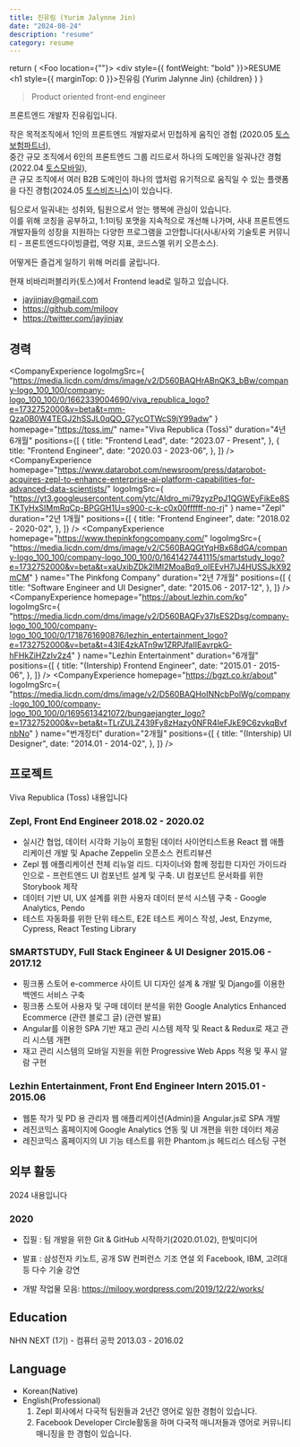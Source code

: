 ```yaml
---
title: 진유림 (Yurim Jalynne Jin)
date: "2024-08-24"
description: "resume"
category: resume
---
```



  return (
    <Foo location={""}>
      <div style={{ fontWeight: "bold" }}>RESUME</div>
      <h1 style={{ marginTop: 0 }}>진유림 (Yurim Jalynne Jin)</h1>
      {children}
    </Foo>
  )
}


> Product oriented front-end engineer

프론트엔드 개발자 진유림입니다.<br/>

작은 목적조직에서 1인의 프론트엔드 개발자로서 민첩하게 움직인 경험 <SmallItalic>(2020.05 <a href="https://blog.toss.im/article/toss-insurance-partner" target="_blank">토스보험파트너</a>)</SmallItalic>,<br/>
중간 규모 조직에서 6인의 프론트엔드 그룹 리드로서 하나의 도메인을 일궈나간 경험<SmallItalic>(2022.04 <a href="https://tossmobile.co.kr/" target="_blank">토스모바일</a>)</SmallItalic>,<br/>
큰 규모 조직에서 여러 B2B 도메인이 하나의 앱처럼 유기적으로 움직일 수 있는 플랫폼을 다진 경험<SmallItalic>(2024.05 <a href="https://business.toss.im/" target="_blank">토스비즈니스</a>)</SmallItalic>이 있습니다.

팀으로서 일궈내는 성취와, 팀원으로서 얻는 행복에 관심이 있습니다.<br/>
이를 위해 코칭을 공부하고, 1:1미팅 포맷을 지속적으로 개선해 나가며, 사내 프론트엔드 개발자들의 성장을 지원하는 다양한 프로그램을 고안합니다<SmallItalic>(사내/사외 기술토론 커뮤니티 - 프론트엔드다이빙클럽, 역량 지표, 코드스멜 위키 오픈소스)</SmallItalic>.

어떻게든 즐겁게 일하기 위해 머리를 굴립니다.

현재 비바리퍼블리카(토스)에서 Frontend lead로 일하고 있습니다.

- jayjinjay@gmail.com
- https://github.com/milooy
- https://twitter.com/jayjinjay

## 경력

<CompanyExperience
  logoImgSrc={
    "https://media.licdn.com/dms/image/v2/D560BAQHrABnQK3_bBw/company-logo_100_100/company-logo_100_100/0/1662339004690/viva_republica_logo?e=1732752000&v=beta&t=mm-Qza0B0W4TEGJ2hSSJL0qQO_G7ycOTWcS9jY99adw"
  }
  homepage="https://toss.im/"
  name="Viva Republica (Toss)"
  duration="4년 6개월"
  positions={[
    {
      title: "Frontend Lead",
      date: "2023.07 - Present",
    },
    {
      title: "Frontend Engineer",
      date: "2020.03 - 2023-06",
    },
  ]}
/>
<CompanyExperience
  homepage="https://www.datarobot.com/newsroom/press/datarobot-acquires-zepl-to-enhance-enterprise-ai-platform-capabilities-for-advanced-data-scientists/"
  logoImgSrc={
    "https://yt3.googleusercontent.com/ytc/AIdro_mi79zyzPpJ1QGWEyFikEe8STKTyHxSIMmRqCp-BPGGH1U=s900-c-k-c0x00ffffff-no-rj"
  }
  name="Zepl"
  duration="2년 1개월"
  positions={[
    {
      title: "Frontend Engineer",
      date: "2018.02 - 2020-02",
    },
  ]}
/>
<CompanyExperience
  homepage="https://www.thepinkfongcompany.com/"
  logoImgSrc={
    "https://media.licdn.com/dms/image/v2/C560BAQGtYqHBx68dGA/company-logo_100_100/company-logo_100_100/0/1641427441115/smartstudy_logo?e=1732752000&v=beta&t=xaUxibZDk2lMI2MoaBq9_oIEEvH7lJ4HUSSJkX92mCM"
  }
  name="The Pinkfong Company"
  duration="2년 7개월"
  positions={[
    {
      title: "Software Engineer and UI Designer",
      date: "2015.06 - 2017-12",
    },
  ]}
/>
<CompanyExperience
  homepage="https://about.lezhin.com/ko"
  logoImgSrc={
    "https://media.licdn.com/dms/image/v2/D560BAQFv37lsES2Dsg/company-logo_100_100/company-logo_100_100/0/1718761690876/lezhin_entertainment_logo?e=1732752000&v=beta&t=43IE4zkATn9w1ZRPJfaIIEavrpkG-hFHkZiHZzIv2z4"
  }
  name="Lezhin Entertainment"
  duration="6개월"
  positions={[
    {
      title: "(Intership) Frontend Engineer",
      date: "2015.01 - 2015-06",
    },
  ]}
/>
<CompanyExperience
  homepage="https://bgzt.co.kr/about"
  logoImgSrc={
    "https://media.licdn.com/dms/image/v2/D560BAQHoINNcbPolWg/company-logo_100_100/company-logo_100_100/0/1695613421072/bungaejangter_logo?e=1732752000&v=beta&t=TLrZULZ439Fy8zHazy0NFR4leFJkE9C6zvkqBvfnbNo"
  }
  name="번개장터"
  duration="2개월"
  positions={[
    {
      title: "(Intership) UI Designer",
      date: "2014.01 - 2014-02",
    },
  ]}
/>

## 프로젝트

<SubHeading>Viva Republica (Toss)</SubHeading>
<Collapsible title="서비스 개발: 내 보험 조회">내용입니다</Collapsible>

### Zepl, Front End Engineer 2018.02 - 2020.02

- 실시간 협업, 데이터 시각화 기능이 포함된 데이터 사이언티스트용 React 웹 애플리케이션 개발 및 Apache Zeppelin 오픈소스 컨트리뷰션
- Zepl 웹 애플리케이션 전체 리뉴얼 리드. 디자이너와 함께 정립한 디자인 가이드라인으로 - 프런트엔드 UI 컴포넌트 설계 및 구축. UI 컴포넌트 문서화를 위한 Storybook 제작
- 데이터 기반 UI, UX 설계를 위한 사용자 데이터 분석 시스템 구축 - Google Analytics, Pendo
- 테스트 자동화를 위한 단위 테스트, E2E 테스트 케이스 작성, Jest, Enzyme, Cypress, React Testing Library

### SMARTSTUDY, Full Stack Engineer & UI Designer 2015.06 - 2017.12

- 핑크퐁 스토어 e-commerce 사이트 UI 디자인 설계 & 개발 및 Django를 이용한 백엔드 서비스 구축
- 핑크퐁 스토어 사용자 및 구매 데이터 분석을 위한 Google Analytics Enhanced Ecommerce (관련 블로그 글) (관련 발표)
- Angular를 이용한 SPA 기반 재고 관리 시스템 제작 및 React & Redux로 재고 관리 시스템 개편
- 재고 관리 시스템의 모바일 지원을 위한 Progressive Web Apps 적용 및 푸시 알람 구현

### Lezhin Entertainment, Front End Engineer Intern 2015.01 - 2015.06

- 웹툰 작가 및 PD 용 관리자 웹 애플리케이션(Admin)을 Angular.js로 SPA 개발
- 레진코믹스 홈페이지에 Google Analytics 연동 및 UI 개편을 위한 데이터 제공
- 레진코믹스 홈페이지의 UI 기능 테스트를 위한 Phantom.js 헤드리스 테스팅 구현

## 외부 활동

<SubHeading>2024</SubHeading>
<Collapsible title="개인 프로젝트: Goal management system">
  내용입니다
</Collapsible>

### 2020

- 집필 : 팀 개발을 위한 Git & GitHub 시작하기(2020.01.02), 한빛미디어
- 발표 : 삼성전자 키노트, 공개 SW 컨퍼런스 기조 연설 외 Facebook, IBM, 고려대 등 다수 기술 강연

- 개발 작업물 모음: https://milooy.wordpress.com/2019/12/22/works/

## Education

NHN NEXT (1기) - 컴퓨터 공학 2013.03 - 2016.02

## Language

- Korean(Native)
- English(Professional)
  1. Zepl 회사에서 다국적 팀원들과 2년간 영어로 일한 경험이 있습니다.
  2. Facebook Developer Circle활동을 하며 다국적 매니저들과 영어로 커뮤니티 매니징을 한 경험이 있습니다.

